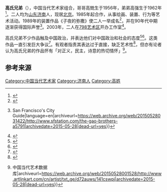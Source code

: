 '''高氏兄弟'''（{{Lang-en|Gao Brothers}}），中国当代艺术家组合，哥哥高兟生于1956年，弟弟高强生于1962年<ref>{{cite journal|title=高氏兄弟:生来不是为反抗|author=汪峥|journal=长城月报|issue=5|year=2011}}</ref>。二人均为[[山东省|山东]][[济南市|济南]]人，现居[[北京市|北京]]。1985年起合作，从事绘画、装置、行为等艺术活动。1989年的装置作品《子夜的弥撒》使二人一举成名<ref>{{cite book|author=吴虹飞|title=听我讲话要小心：文化名人访谈录|year=2011年|publisher=武汉出版社|isbn=9787543063402|pages=98-102|url=http://lz.book.sohu.com/chapter-1286656.html|deadurl=yes|archiveurl=https://web.archive.org/web/20150528031922/http://lz.book.sohu.com/chapter-1286656.html|archivedate=2015-05-28}}</ref>，并在90年代中期逐渐获得国际声誉<ref>{{cite web|title=The Gao Brothers: Old Haunts and New Visions|url=http://www.sfstation.com/the-gao-brothers-a5791|accessdate=2014-05-30|author=Gina Basso|publisher=SF Station {{!}} San Francisco's City Guide|language=en|archiveurl=https://web.archive.org/web/20150528031422/http://www.sfstation.com/the-gao-brothers-a5791|archivedate=2015-05-28|dead-url=yes}}</ref>。2003年，二人在[[798艺术区|798艺术区]]开办工作室<ref name="wu">{{cite journal|title=高氏兄弟 被迫反抗的艺术|author=[[吴虹飞|吴虹飞]]|url=http://collection.sina.com.cn/cjrw/20101123/16342441.shtml|journal=南方人物周刊|accessdate=2014-05-30|issue=41|year=2010|archiveurl=https://web.archive.org/web/20150528001022/http://collection.sina.com.cn/cjrw/20101123/16342441.shtml|archivedate=2015-05-28|deadurl=yes}}</ref>。

高氏兄弟不少作品触及中国政治，并表达他们对中国政治和社会的态度<ref>{{Cite web|title=Body politic: Gao Brothers photographs are naked criticism of modern|url=https://www.independent.co.uk/arts-entertainment/art/features/body-politic-gao-brothers-photographs-are-naked-criticism-modern-china-8658015.html|accessdate=2020-12-02|date=2013-06-14|work=[[獨立報|The Independent]]|language=en}}</ref><ref>{{cite web|title=高氏兄弟：用艺术为自由呐喊|url=http://helanonline.cn/article/4901|accessdate=2014-05-30|publisher=荷兰在线|archiveurl=https://web.archive.org/web/20150528001206/http://helanonline.cn/article/4901|archivedate=2015-05-28|dead-url=yes}}</ref>。这类作品一直引发巨大争议<ref>{{Cite web|title=专访：高氏兄弟谈中国荒诞现实与艺术|url=https://www.bbc.com/zhongwen/simp/china/2013/06/130605_gao_brothers|accessdate=2020-12-02|date=2013-06-05|work=[[英国广播公司|BBC News 中文]]|language=zh-hans}}</ref>。有观者指责其表达过于直接，缺乏艺术性<ref>{{Cite news|title=In China, a Headless Mao Is a Game of Cat and Mouse (Published 2009)|url=https://www.nytimes.com/2009/10/06/arts/design/06gao.html|newspaper=[[纽约时报|The New York Times]]|date=2009-10-05|accessdate=2020-12-02|issn=0362-4331|language=en-US|first=Jimmy|last=Wang}}</ref>，但亦有论者认为高氏兄弟的作品怀有「对正义，民主，诗意的热切情怀」<ref>{{cite web|title=当代性的充盈和嘹亮|url=http://www.artlinkart.com/cn/artist/txt_ge/d72auws/141cswpj|accessdate=2014-05-30|author=俞心樵|publisher=ARTLINKART {{!}} 中国当代艺术数据库|archiveurl=https://web.archive.org/web/20150528001528/http://www.artlinkart.com/cn/artist/txt_ge/d72auws/141cswpj|archivedate=2015-05-28|dead-url=yes}}</ref>。

== 参考来源 ==
{{reflist|2}}

[[Category:中国当代艺术家|Category:中国当代艺术家]]
[[Category:济南人|Category:济南人]]
[[Category:高姓|Category:高姓]]